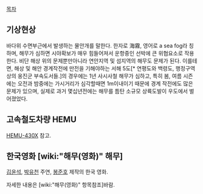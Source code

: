 [[목차]]

== 기상현상 ==
바다위 수면부근에서 발생하는 물안개를 말한다. 한자로 海霧, 영어로 a sea fog라 칭하며, 해무가 심하면 시야확보가 매우 힘들어져서 운항중인 선박에 큰 위협요소로 작용한다. 비단 해상 위의 문제뿐만아니라 연안지역 및 섬지역의 해무도 문제가 된다. 이를테면, 해상 및 해안 경계작전에 만전을 기해야하는 서해 5도[* 연평도와 백령도, 행정구역상의 옹진군 부속도서들.]의 경우에는 1년 사시사철 해무가 심하고, 특히 봄, 여름 시즌에는 오전과 밤중에는 가시거리가 심각할때면 1m이내이기 때문에 경계 작전에도 많은 문제가 있으며, 실제로 과거 몇십년전에는 해무를 틈탄 소규모 상륙도발이 우도에서 벌어졌었다.

== 고속철도차량 HEMU ==
[[HEMU-430X]] 참고.

== 한국영화 [wiki:"해무(영화)" 해무]  ==

[[김윤석]], [[박유천]] 주연, [[봉준호]] 제작의 한국 영화.

자세한 내용은 [wiki:"해무(영화)" 항목참조]바람.
